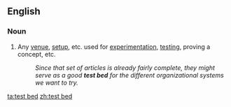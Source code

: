 ==English==

===Noun===
{{en-noun|sg=[[test]] [[bed]]}}
# {{idiomatic}} Any [[venue]], [[setup]], etc. used for [[experimentation]], [[testing]], proving a concept, etc.
#:''Since that set of articles is already fairly complete, they might serve as a good '''test bed''' for the different organizational systems we want to try.''

[[ta:test bed]]
[[zh:test bed]]